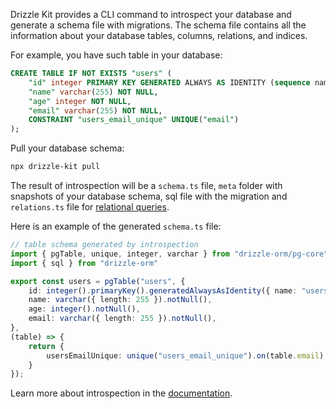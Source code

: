 Drizzle Kit provides a CLI command to introspect your database and generate a schema file with migrations. The schema file contains all the information about your database tables, columns, relations, and indices.

For example, you have such table in your database:

```sql copy
CREATE TABLE IF NOT EXISTS "users" (
	"id" integer PRIMARY KEY GENERATED ALWAYS AS IDENTITY (sequence name "users_id_seq" INCREMENT BY 1 MINVALUE 1 MAXVALUE 2147483647 START WITH 1 CACHE 1),
	"name" varchar(255) NOT NULL,
	"age" integer NOT NULL,
	"email" varchar(255) NOT NULL,
	CONSTRAINT "users_email_unique" UNIQUE("email")
);
```

Pull your database schema:

```bash copy
npx drizzle-kit pull
```

The result of introspection will be a `schema.ts` file, `meta` folder with snapshots of your database schema, sql file with the migration and `relations.ts` file for [relational queries](/docs/rqb).

Here is an example of the generated `schema.ts` file:

```typescript copy filename="src/db/schema.ts"
// table schema generated by introspection
import { pgTable, unique, integer, varchar } from "drizzle-orm/pg-core"
import { sql } from "drizzle-orm"

export const users = pgTable("users", {
	id: integer().primaryKey().generatedAlwaysAsIdentity({ name: "users_id_seq", startWith: 1, increment: 1, minValue: 1, maxValue: 2147483647, cache: 1 }),
	name: varchar({ length: 255 }).notNull(),
	age: integer().notNull(),
	email: varchar({ length: 255 }).notNull(),
},
(table) => {
	return {
		usersEmailUnique: unique("users_email_unique").on(table.email),
	}
});
```

Learn more about introspection in the [documentation](/docs/drizzle-kit-pull).
